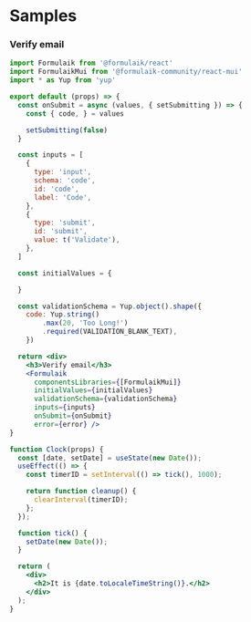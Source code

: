 
# Samples

### Verify email

```jsx live
import Formulaik from '@formulaik/react'
import FormulaikMui from '@formulaik-community/react-mui'
import * as Yup from 'yup'

export default (props) => {
  const onSubmit = async (values, { setSubmitting }) => {    
    const { code, } = values

    setSubmitting(false)
  }

  const inputs = [
    {
      type: 'input',
      schema: 'code',
      id: 'code',
      label: 'Code',
    },
    {
      type: 'submit',
      id: 'submit',
      value: t('Validate'),
    },
  ]

  const initialValues = {

  }

  const validationSchema = Yup.object().shape({
    code: Yup.string()
        .max(20, 'Too Long!')
        .required(VALIDATION_BLANK_TEXT),
    })

  return <div>    
    <h3>Verify email</h3>                
    <Formulaik
      componentsLibraries={[FormulaikMui]}
      initialValues={initialValues}
      validationSchema={validationSchema}
      inputs={inputs}
      onSubmit={onSubmit}
      error={error} />
}
```

```jsx live
function Clock(props) {
  const [date, setDate] = useState(new Date());
  useEffect(() => {
    const timerID = setInterval(() => tick(), 1000);

    return function cleanup() {
      clearInterval(timerID);
    };
  });

  function tick() {
    setDate(new Date());
  }

  return (
    <div>
      <h2>It is {date.toLocaleTimeString()}.</h2>
    </div>
  );
}
```